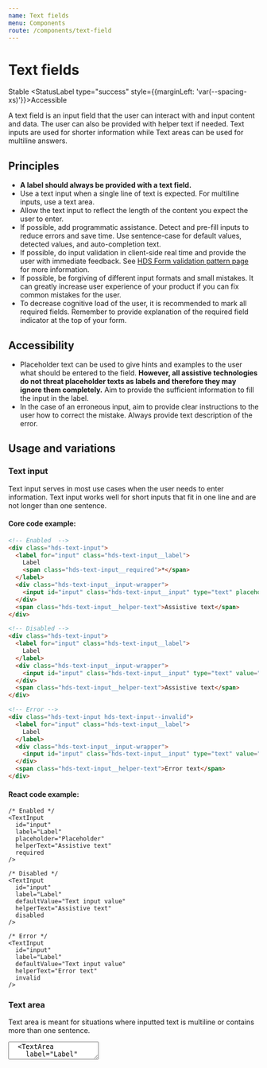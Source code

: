 ```yaml
---
name: Text fields
menu: Components
route: /components/text-field
---
```




# Text fields

<StatusLabel type="info">Stable</StatusLabel>
<StatusLabel type="success" style={{marginLeft: 'var(--spacing-xs)'}}>Accessible</StatusLabel>

<LargeParagraph>
  A text field is an input field that the user can interact with and input content and data. The user can also be provided with helper text if needed. Text inputs are used for shorter information while Text areas can be used for multiline answers.
</LargeParagraph>

## Principles
- **A label should always be provided with a text field.**
- Use a text input when a single line of text is expected. For multiline inputs, use a text area.
- Allow the text input to reflect the length of the content you expect the user to enter.
- If possible, add programmatic assistance. Detect and pre-fill inputs to reduce errors and save time. Use sentence-case for default values, detected values, and auto-completion text.
- If possible, do input validation in client-side real time and provide the user with immediate feedback. See [HDS Form validation pattern page](/patterns/form-validation) for more information.
- If possible, be forgiving of different input formats and small mistakes. It can greatly increase user experience of your product if you can fix common mistakes for the user.
- To decrease cognitive load of the user, it is recommended to mark all required fields. Remember to provide explanation of the required field indicator at the top of your form.

## Accessibility
- Placeholder text can be used to give hints and examples to the user what should be entered to the field. **However, all assistive technologies do not threat placeholder texts as labels and therefore they may ignore them completely.** Aim to provide the sufficient information to fill the input in the label.
- In the case of an erroneous input, aim to provide clear instructions to the user how to correct the mistake. Always provide text description of the error.

## Usage and variations

### Text input

Text input serves in most use cases when the user needs to enter information. Text input works well for short inputs that fit in one line and are not longer than one sentence.

<Playground>
  <TextInput
    id="input"
    label="Label"
    placeholder="Placeholder"
    helperText="Assistive text"
    required
  />
  <TextInput
    label="Label"
    defaultValue="Text input value"
    helperText="Assistive text"
    style={{marginTop: 'var(--spacing-s)'}}
    disabled
  />
  <TextInput
    id="input-invalid"
    label="Label"
    defaultValue="Text input value"
    helperText="Error text"
    style={{marginTop: 'var(--spacing-s)'}}
    invalid
  />
</Playground>

#### Core code example:
```html
<!-- Enabled  -->
<div class="hds-text-input">
  <label for="input" class="hds-text-input__label">
    Label
    <span class="hds-text-input__required">*</span>
  </label>
  <div class="hds-text-input__input-wrapper">
    <input id="input" class="hds-text-input__input" type="text" placeholder="Placeholder" required />
  </div>
  <span class="hds-text-input__helper-text">Assistive text</span>
</div>

<!-- Disabled -->
<div class="hds-text-input">
  <label for="input" class="hds-text-input__label">
    Label
  </label>
  <div class="hds-text-input__input-wrapper">
    <input id="input" class="hds-text-input__input" type="text" value="Text input value" disabled />
  </div>
  <span class="hds-text-input__helper-text">Assistive text</span>
</div>

<!-- Error -->
<div class="hds-text-input hds-text-input--invalid">
  <label for="input" class="hds-text-input__label">
    Label
  </label>
  <div class="hds-text-input__input-wrapper">
    <input id="input" class="hds-text-input__input" type="text" value="Text input value" />
  </div>
  <span class="hds-text-input__helper-text">Error text</span>
</div>
```

#### React code example:
```tsx
/* Enabled */
<TextInput
  id="input"
  label="Label"
  placeholder="Placeholder"
  helperText="Assistive text"
  required
/>

/* Disabled */
<TextInput
  id="input"
  label="Label"
  defaultValue="Text input value"
  helperText="Assistive text"
  disabled
/>

/* Error */
<TextInput
  id="input"
  label="Label"
  defaultValue="Text input value"
  helperText="Error text"
  invalid
/>
```

### Text area

Text area is meant for situations where inputted text is multiline or contains more than one sentence.

<Playground>
  <TextArea
    id="textarea"
    label="Label"
    placeholder="Placeholder"
    helperText="Assistive text"
    required
  />
  <TextArea
    label="Label"
    defaultValue="Text area value"
    helperText="Assistive text"
    style={{marginTop: 'var(--spacing-s)'}}
    disabled
  />
  <TextArea
    id="textarea-invalid"
    label="Label"
    defaultValue="Text area value"
    helperText="Error text"
    style={{marginTop: 'var(--spacing-s)'}}
    invalid
/>
</Playground>

#### Core code example:
```html
<!-- Enabled  -->
<div class="hds-text-input">
  <label for="textarea" class="hds-text-input__label">
    Label
    <span class="hds-text-input__required">*</span>
  </label>
  <div class="hds-text-input__input-wrapper">
    <textarea id="textarea" class="hds-text-input__input" placeholder="Placeholder" required></textarea>
  </div>
  <span class="hds-text-input__helper-text">Assistive text</span>
</div>

<!-- Disabled -->
<div class="hds-text-input">
  <label for="textarea" class="hds-text-input__label">
    Label
  </label>
  <div class="hds-text-input__input-wrapper">
    <textarea id="textarea" class="hds-text-input__input" disabled>
      Text area value
    </textarea>
  </div>
  <span class="hds-text-input__helper-text">Assistive text</span>
</div>

<!-- Error -->
<div class="hds-text-input hds-text-input--invalid">
  <label for="textarea" class="hds-text-input__label">
    Label
  </label>
  <div class="hds-text-input__input-wrapper">
    <textarea id="textarea" class="hds-text-input__input">
      Text area value
    </textarea>
  </div>
  <span class="hds-text-input__helper-text">Error text</span>
</div>
```

#### React code example:
```tsx
/* Enabled */
<TextArea
  id="textarea"
  label="Label"
  placeholder="Placeholder"
  helperText="Assistive text"
  required
/>

/* Disabled */
<TextArea
  id="textarea"
  label="Label"
  defaultValue="Text input value"
  helperText="Assistive text"
  disabled
/>

/* Error */
<TextArea
  id="textarea"
  label="Label"
  defaultValue="Text input value"
  helperText="Error text"
  invalid
/>
```

### Read-only

Read-only text input is used to indicate an input among other inputs that cannot be edited. This is needed in situations where, for example, the information has been gathered from other source and filled automatically. Read-only fields should not be confused with disabled text fields. Disabled text fields are used when there is an action the user can make to activate the field. Read-only text fields will stay uneditable in the same view.

<Playground>
  <TextInput
    label="Label"
    defaultValue="Read-only value"
    helperText="Assistive text"
    readOnly
  />
</Playground>

#### Core code example:
```html
<div class="hds-text-input">
  <label for="input" class="hds-text-input__label">
    Label
  </label>
  <div class="hds-text-input__input-wrapper">
    <input id="input" class="hds-text-input__input" type="text" value="Text input value" readonly />
  </div>
  <span class="hds-text-input__helper-text">Assistive text</span>
</div>
```

#### React code example:
```tsx
<TextInput
  id="textarea"
  label="Label"
  defaultValue="Text input value"
  helperText="Assistive text"
  readOnly
/>
```

### With tooltip

Both text input and text area can be provided with additional tooltip. Tooltip information should be considered as extra information, for example, why this information is gathered or how is it used. The user should have sufficient information on how to fill the input field in label and assistive text. You can find more information about Tooltips how they are used from the [Tooltip documentation page](/components/tooltip).

<Playground>
  <TextInput
    id="input-tooltip"
    label="Label"
    placeholder="Placeholder"
    tooltipLabel="Tooltip label"
    tooltipButtonLabel="Tooltip button label"
    tooltipText="Tooltips contain &quot;nice to have&quot; information. Default Tooltip contents should not be longer than two to three sentences. For longer descriptions, provide a link to a separate page."
  />
  <TextArea
    id="textarea-tooltip"
    label="Label"
    placeholder="Placeholder"
    tooltipLabel="Tooltip label"
    tooltipButtonLabel="Tooltip button label"
    tooltipText="Tooltips contain &quot;nice to have&quot; information. Default Tooltip contents should not be longer than two to three sentences. For longer descriptions, provide a link to a separate page."
    style={{marginTop: 'var(--spacing-s)'}}
  />
</Playground>

#### React code example:
```tsx
/* Text input */
<TextInput
  id="input"
  label="Label"
  placeholder="Placeholder"
  tooltipLabel="Tooltip label"
  tooltipButtonLabel="Tooltip button label"
  tooltipText="Tooltips contain &quot;nice to have&quot; information. Default Tooltip contents should not be longer than two to three sentences. For longer descriptions, provide a link to a separate page."
/>

/* Text area */
<TextArea
  id="textarea"
  label="Label"
  placeholder="Placeholder"
  tooltipLabel="Tooltip label"
  tooltipButtonLabel="Tooltip button label"
  tooltipText="Tooltips contain &quot;nice to have&quot; information. Default Tooltip contents should not be longer than two to three sentences. For longer descriptions, provide a link to a separate page."
/>
```

## Demos & API

### Core

[Text inputs in hds-core](/storybook/core/?path=/story/components-text-input--default)

[Text areas in hds-core](/storybook/core/?path=/story/components-textarea--default)

### React

[Text inputs in hds-react](/storybook/react/?path=/story/components-textinput--default)

[TextInput API](/storybook/react/?path=/docs/components-textinput--default)

[Text areas in hds-react](/storybook/react/?path=/story/components-textarea--default)

[TextArea API](/storybook/react/?path=/docs/components-textarea--default)
